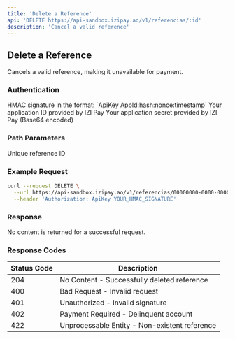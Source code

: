 ```yaml
---
title: 'Delete a Reference'
api: 'DELETE https://api-sandbox.izipay.ao/v1/referencias/:id'
description: 'Cancel a valid reference'
---
```


## Delete a Reference

Cancels a valid reference, making it unavailable for payment.

### Authentication

<ParamField header="Authorization" type="string" required>
  HMAC signature in the format: `ApiKey AppId:hash:nonce:timestamp`
</ParamField>

<ParamField query="AppId" type="string" required>
  Your application ID provided by IZI Pay
</ParamField>

<ParamField query="AppSecret" type="string" required>
  Your application secret provided by IZI Pay (Base64 encoded)
</ParamField>

### Path Parameters

<ParamField path="id" type="string" required>
  Unique reference ID
</ParamField>

### Example Request

```bash
curl --request DELETE \
  --url https://api-sandbox.izipay.ao/v1/referencias/00000000-0000-0000-0000-000000000000 \
  --header 'Authorization: ApiKey YOUR_HMAC_SIGNATURE'
```

### Response

No content is returned for a successful request.

### Response Codes

| Status Code | Description                                   |
|-------------|-----------------------------------------------|
| 204         | No Content - Successfully deleted reference   |
| 400         | Bad Request - Invalid request                 |
| 401         | Unauthorized - Invalid signature              |
| 402         | Payment Required - Delinquent account         |
| 422         | Unprocessable Entity - Non-existent reference | 